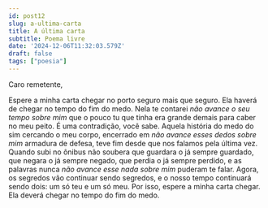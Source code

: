 ```yaml
---
id: post12
slug: a-ultima-carta
title: A última carta
subtitle: Poema livre
date: '2024-12-06T11:32:03.579Z'
draft: false
tags: ["poesia"]
---
```


Caro remetente,  

Espere a minha carta chegar no porto seguro mais que seguro. 
Ela haverá de chegar no tempo do fim do medo.
Nela te contarei _não avance o seu tempo sobre mim_ 
que o pouco tu que tinha era grande demais para caber no meu peito.
É uma contradição, você sabe.
Aquela história do medo do sim cercando o meu corpo, 
encerrado em _não avance esses dedos sobre mim_ armadura de defesa, teve fim desde que nos falamos pela última vez.
Quando subi no ônibus não soubera que guardara
o já sempre guardado, que negara o já sempre negado, 
que perdia o já sempre perdido, e as palavras nunca _não avance esse nada sobre mim_ puderam te falar.
Agora, os segredos vão continuar sendo segredos, 
e o nosso tempo continuará sendo dois: um só teu e um só meu.
Por isso, espere a minha carta chegar. 
Ela deverá chegar no tempo do fim do medo.